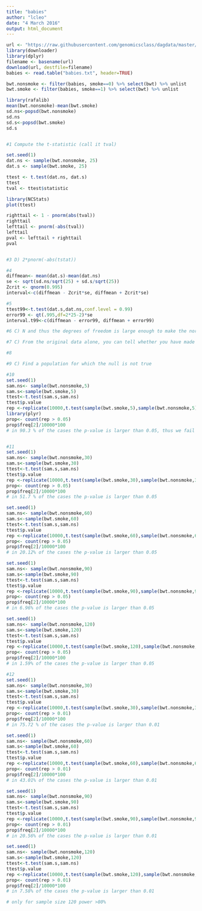 ```yaml
---
title: "babies"
author: "lcleo"
date: "4 March 2016"
output: html_document
---
```



```r
url <- "https://raw.githubusercontent.com/genomicsclass/dagdata/master/inst/extdata/babies.txt"
library(downloader)
library(dplyr)
filename <- basename(url)
download(url, destfile=filename)
babies <- read.table("babies.txt", header=TRUE)

bwt.nonsmoke <- filter(babies, smoke==0) %>% select(bwt) %>% unlist 
bwt.smoke <- filter(babies, smoke==1) %>% select(bwt) %>% unlist

library(rafalib)
mean(bwt.nonsmoke)-mean(bwt.smoke)
sd.ns<-popsd(bwt.nonsmoke)
sd.ns
sd.s<-popsd(bwt.smoke)
sd.s


#1 Compute the t-statistic (call it tval)

set.seed(1)
dat.ns <- sample(bwt.nonsmoke, 25)
dat.s <- sample(bwt.smoke, 25)

ttest <- t.test(dat.ns, dat.s)
ttest
tval <- ttest$statistic

library(NCStats)
plot(ttest)

righttail <- 1 - pnorm(abs(tval))
righttail
lefttail <- pnorm(-abs(tval))
lefttail
pval <- lefttail + righttail
pval


#3 D) 2*pnorm(-abs(tstat))

#4
diffmean<- mean(dat.s)-mean(dat.ns) 
se <- sqrt(sd.ns/sqrt(25) + sd.s/sqrt(25))
Zcrit <- qnorm(0.995)
interval<-c(diffmean - Zcrit*se, diffmean + Zcrit*se)

#5
ttest99<-t.test(dat.s,dat.ns,conf.level = 0.99)
error99 <- qt(.995,df=2*25-2)*se
interval.t99<-c(diffmean - error99, diffmean + error99)

#6 C) N and thus the degrees of freedom is large enough to make the normal and t-distributions very similar.

#7 C) From the original data alone, you can tell whether you have made a Type I error.

#8

#9 C) Find a population for which the null is not true

#10
set.seed(1)
sam.ns<- sample(bwt.nonsmoke,5)
sam.s<-sample(bwt.smoke,5)
ttest<-t.test(sam.s,sam.ns)
ttest$p.value
rep <-replicate(10000,t.test(sample(bwt.smoke,5),sample(bwt.nonsmoke,5))$p.value)
library(plyr)
prop<- count(rep > 0.05)
prop$freq[2]/10000*100
# in 90.3 % of the cases the p-value is larger than 0.05, thus we fail to reject the null-hypothesis, meaning that the means are not different from each other


#11
set.seed(1)
sam.ns<- sample(bwt.nonsmoke,30)
sam.s<-sample(bwt.smoke,30)
ttest<-t.test(sam.s,sam.ns)
ttest$p.value
rep <-replicate(10000,t.test(sample(bwt.smoke,30),sample(bwt.nonsmoke,30))$p.value)
prop<- count(rep > 0.05)
prop$freq[2]/10000*100
# in 51.7 % of the cases the p-value is larger than 0.05

set.seed(1)
sam.ns<- sample(bwt.nonsmoke,60)
sam.s<-sample(bwt.smoke,60)
ttest<-t.test(sam.s,sam.ns)
ttest$p.value
rep <-replicate(10000,t.test(sample(bwt.smoke,60),sample(bwt.nonsmoke,60))$p.value)
prop<- count(rep > 0.05)
prop$freq[2]/10000*100
# in 20.12% of the cases the p-value is larger than 0.05

set.seed(1)
sam.ns<- sample(bwt.nonsmoke,90)
sam.s<-sample(bwt.smoke,90)
ttest<-t.test(sam.s,sam.ns)
ttest$p.value
rep <-replicate(10000,t.test(sample(bwt.smoke,90),sample(bwt.nonsmoke,90))$p.value)
prop<- count(rep > 0.05)
prop$freq[2]/10000*100
# in 6.96% of the cases the p-value is larger than 0.05

set.seed(1)
sam.ns<- sample(bwt.nonsmoke,120)
sam.s<-sample(bwt.smoke,120)
ttest<-t.test(sam.s,sam.ns)
ttest$p.value
rep <-replicate(10000,t.test(sample(bwt.smoke,120),sample(bwt.nonsmoke,120))$p.value)
prop<- count(rep > 0.05)
prop$freq[2]/10000*100
# in 1.59% of the cases the p-value is larger than 0.05

#12
set.seed(1)
sam.ns<- sample(bwt.nonsmoke,30)
sam.s<-sample(bwt.smoke,30)
ttest<-t.test(sam.s,sam.ns)
ttest$p.value
rep <-replicate(10000,t.test(sample(bwt.smoke,30),sample(bwt.nonsmoke,30))$p.value)
prop<- count(rep > 0.01)
prop$freq[2]/10000*100
# in 75.72 % of the cases the p-value is larger than 0.01

set.seed(1)
sam.ns<- sample(bwt.nonsmoke,60)
sam.s<-sample(bwt.smoke,60)
ttest<-t.test(sam.s,sam.ns)
ttest$p.value
rep <-replicate(10000,t.test(sample(bwt.smoke,60),sample(bwt.nonsmoke,60))$p.value)
prop<- count(rep > 0.01)
prop$freq[2]/10000*100
# in 43.01% of the cases the p-value is larger than 0.01

set.seed(1)
sam.ns<- sample(bwt.nonsmoke,90)
sam.s<-sample(bwt.smoke,90)
ttest<-t.test(sam.s,sam.ns)
ttest$p.value
rep <-replicate(10000,t.test(sample(bwt.smoke,90),sample(bwt.nonsmoke,90))$p.value)
prop<- count(rep > 0.01)
prop$freq[2]/10000*100
# in 20.56% of the cases the p-value is larger than 0.01

set.seed(1)
sam.ns<- sample(bwt.nonsmoke,120)
sam.s<-sample(bwt.smoke,120)
ttest<-t.test(sam.s,sam.ns)
ttest$p.value
rep <-replicate(10000,t.test(sample(bwt.smoke,120),sample(bwt.nonsmoke,120))$p.value)
prop<- count(rep > 0.01)
prop$freq[2]/10000*100
# in 7.58% of the cases the p-value is larger than 0.01

# only for sample size 120 power >80%
```

